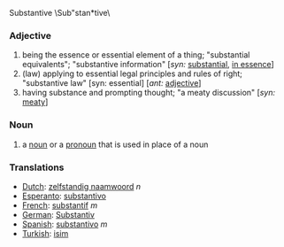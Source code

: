 Substantive \Sub"stan*tive\

===Adjective=== 
# being the essence or essential element of a thing; "substantial equivalents"; "substantive information" [''syn:'' [[substantial]], [[in essence]]]
# (law) applying to essential legal principles and rules of right; "substantive law" [syn: essential] [''ant:'' [[adjective]]]
# having substance and prompting thought; "a meaty discussion" [''syn:'' [[meaty]]]

===Noun===
# a [[noun]] or a [[pronoun]] that is used in place of a noun

===Translations===
*[[Dutch]]: [[zelfstandig naamwoord]] ''n''
*[[Esperanto]]: [[substantivo]]
*[[French]]: [[substantif]] ''m''
*[[German]]: [[Substantiv]]
*[[Spanish]]: [[substantivo]] ''m''
*[[Turkish]]: [[isim]]